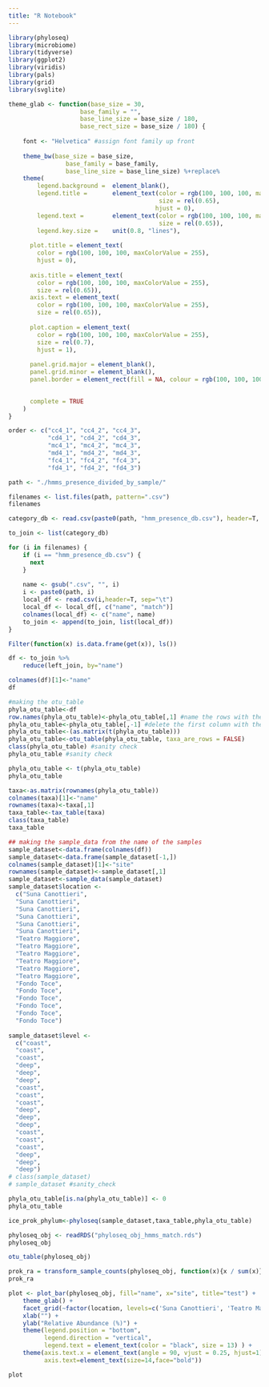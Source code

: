 ```yaml
---
title: "R Notebook"
---
```


```r
library(phyloseq)
library(microbiome)
library(tidyverse)
library(ggplot2)
library(viridis)
library(pals)
library(grid)
library(svglite)

```

```r
theme_glab <- function(base_size = 30,
                    base_family = "",
                    base_line_size = base_size / 180,
                    base_rect_size = base_size / 180) {
   
    font <- "Helvetica" #assign font family up front
   
    theme_bw(base_size = base_size,
                base_family = base_family,
                base_line_size = base_line_size) %+replace%
    theme(
        legend.background =  element_blank(),
        legend.title =       element_text(color = rgb(100, 100, 100, maxColorValue = 255),
                                          size = rel(0.65),
                                         hjust = 0),
        legend.text =        element_text(color = rgb(100, 100, 100, maxColorValue = 255),
                                          size = rel(0.65)),
        legend.key.size =    unit(0.8, "lines"),
     
      plot.title = element_text(
        color = rgb(100, 100, 100, maxColorValue = 255),
        hjust = 0),
       
      axis.title = element_text(
        color = rgb(100, 100, 100, maxColorValue = 255),
        size = rel(0.65)),
      axis.text = element_text(
        color = rgb(100, 100, 100, maxColorValue = 255),
        size = rel(0.65)),
       
      plot.caption = element_text(
        color = rgb(100, 100, 100, maxColorValue = 255),
        size = rel(0.7),
        hjust = 1),
       
      panel.grid.major = element_blank(),  
      panel.grid.minor = element_blank(),  
      panel.border = element_rect(fill = NA, colour = rgb(100, 100, 100, maxColorValue = 255)),

     
      complete = TRUE
    )
}
```



```r
order <- c("cc4_1", "cc4_2", "cc4_3",
           "cd4_1", "cd4_2", "cd4_3",
           "mc4_1", "mc4_2", "mc4_3",
           "md4_1", "md4_2", "md4_3",
           "fc4_1", "fc4_2", "fc4_3",
           "fd4_1", "fd4_2", "fd4_3")

path <- "./hmms_presence_divided_by_sample/"
```

```r
filenames <- list.files(path, pattern=".csv")
filenames
```


```r
category_db <- read.csv(paste0(path, "hmm_presence_db.csv"), header=T, sep="\t")

to_join <- list(category_db)

for (i in filenames) {
    if (i == "hmm_presence_db.csv") {
      next
    }
  
    name <- gsub(".csv", "", i)
    i <- paste0(path, i)
    local_df <- read.csv(i,header=T, sep="\t")
    local_df <- local_df[, c("name", "match")]
    colnames(local_df) <- c("name", name)
    to_join <- append(to_join, list(local_df))
}

```

```r
Filter(function(x) is.data.frame(get(x)), ls())
```


```r
df <- to_join %>%
    reduce(left_join, by="name")

colnames(df)[1]<-"name"
df

```


```r
#making the otu_table
phyla_otu_table<-df
row.names(phyla_otu_table)<-phyla_otu_table[,1] #name the rows with the first column with the taxa name
phyla_otu_table<-phyla_otu_table[,-1] #delete the first column with the taxa name
phyla_otu_table<-(as.matrix(t(phyla_otu_table)))
phyla_otu_table<-otu_table(phyla_otu_table, taxa_are_rows = FALSE)
class(phyla_otu_table) #sanity check
phyla_otu_table #sanity check
```

```r
phyla_otu_table <- t(phyla_otu_table)
phyla_otu_table
```


```r
taxa<-as.matrix(rownames(phyla_otu_table))
colnames(taxa)[1]<-"name"
rownames(taxa)<-taxa[,1]
taxa_table<-tax_table(taxa)
class(taxa_table)
taxa_table

```


```r
## making the sample_data from the name of the samples
sample_dataset<-data.frame(colnames(df))
sample_dataset<-data.frame(sample_dataset[-1,])
colnames(sample_dataset)[1]<-"site"
rownames(sample_dataset)<-sample_dataset[,1]
sample_dataset<-sample_data(sample_dataset)
sample_dataset$location <- 
  c("Suna Canottieri",
  "Suna Canottieri",
  "Suna Canottieri",
  "Suna Canottieri",
  "Suna Canottieri",
  "Suna Canottieri",
  "Teatro Maggiore",
  "Teatro Maggiore",
  "Teatro Maggiore",
  "Teatro Maggiore",
  "Teatro Maggiore",
  "Teatro Maggiore",
  "Fondo Toce",
  "Fondo Toce",
  "Fondo Toce",
  "Fondo Toce",
  "Fondo Toce",
  "Fondo Toce")
  
sample_dataset$level <- 
  c("coast",
  "coast",
  "coast",
  "deep",
  "deep",
  "deep",
  "coast",
  "coast",
  "coast",
  "deep",
  "deep",
  "deep",
  "coast",
  "coast",
  "coast",
  "deep",
  "deep",
  "deep")
# class(sample_dataset)
# sample_dataset #sanity_check
```


```r
phyla_otu_table[is.na(phyla_otu_table)] <- 0
phyla_otu_table
```


```r

ice_prok_phylum<-phyloseq(sample_dataset,taxa_table,phyla_otu_table)

```


```r
phyloseq_obj <- readRDS("phyloseq_obj_hmms_match.rds")
phyloseq_obj

```


```r
otu_table(phyloseq_obj)

```

```r
prok_ra = transform_sample_counts(phyloseq_obj, function(x){x / sum(x)})
prok_ra
```




```r
plot <- plot_bar(phyloseq_obj, fill="name", x="site", title="test") +
    theme_glab() + 
    facet_grid(~factor(location, levels=c('Suna Canottieri', 'Teatro Maggiore', 'Fondo Toce')), scales = "free") +
    xlab("") + 
    ylab("Relative Abundance (%)") + 
    theme(legend.position = "bottom", 
          legend.direction = "vertical",
          legend.text = element_text(color = "black", size = 13) ) +
    theme(axis.text.x = element_text(angle = 90, vjust = 0.25, hjust=1),
          axis.text=element_text(size=14,face="bold")) 

plot
```


```r

```


```r
```


```r
```


```r
```


```r
```













